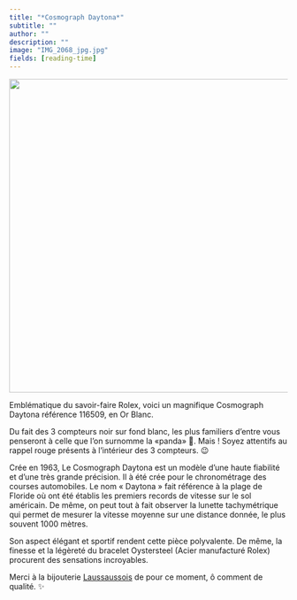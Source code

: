 ```yaml
---
title: "*Cosmograph Daytona*"
subtitle: ""
author: ""
description: ""
image: "IMG_2068_jpg.jpg"
fields: [reading-time]
---
```


![](IMG_2068_jpg.jpg){fig-align="center" width="15cm"}

Emblématique du savoir-faire Rolex, voici un magnifique Cosmograph Daytona référence 116509, en Or Blanc.

Du fait des 3 compteurs noir sur fond blanc, les plus familiers d'entre vous penseront à celle que l'on surnomme la «panda» 🐼. Mais ! Soyez attentifs au rappel rouge présents à l'intérieur des 3 compteurs. 😉

Crée en 1963, Le Cosmograph Daytona est un modèle d'une haute fiabilité et d'une très grande précision. Il à été crée pour le chronométrage des courses automobiles. Le nom « Daytona » fait référence à la plage de Floride où ont été établis les premiers records de vitesse sur le sol américain. De même, on peut tout à fait observer la lunette tachymétrique qui permet de mesurer la vitesse moyenne sur une distance donnée, le plus souvent 1000 mètres.

Son aspect élégant et sportif rendent cette pièce polyvalente. De même, la finesse et la légèreté du bracelet Oystersteel (Acier manufacturé Rolex) procurent des sensations incroyables.

Merci à la bijouterie [Laussaussois](https://www.boutiquelesmontres.com/fr/marques/lassaussois) de pour ce moment, ô comment de qualité. ✨
